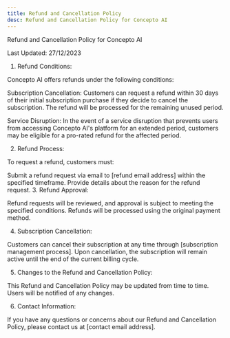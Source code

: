 ```yaml
---
title: Refund and Cancellation Policy
desc: Refund and Cancellation Policy for Concepto AI
---
```


Refund and Cancellation Policy for Concepto AI

Last Updated: 27/12/2023

1. Refund Conditions:

Concepto AI offers refunds under the following conditions:

Subscription Cancellation: Customers can request a refund within 30 days of their initial subscription purchase if they decide to cancel the subscription. The refund will be processed for the remaining unused period.

Service Disruption: In the event of a service disruption that prevents users from accessing Concepto AI's platform for an extended period, customers may be eligible for a pro-rated refund for the affected period.

2. Refund Process:

To request a refund, customers must:

Submit a refund request via email to [refund email address] within the specified timeframe.
Provide details about the reason for the refund request.
3. Refund Approval:

Refund requests will be reviewed, and approval is subject to meeting the specified conditions. Refunds will be processed using the original payment method.

4. Subscription Cancellation:

Customers can cancel their subscription at any time through [subscription management process]. Upon cancellation, the subscription will remain active until the end of the current billing cycle.

5. Changes to the Refund and Cancellation Policy:

This Refund and Cancellation Policy may be updated from time to time. Users will be notified of any changes.

6. Contact Information:

If you have any questions or concerns about our Refund and Cancellation Policy, please contact us at [contact email address].

